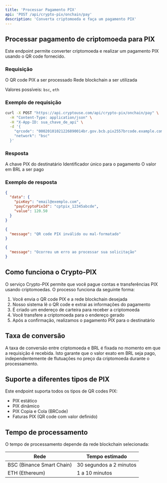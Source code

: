 ```yaml
---
title: 'Processar Pagamento PIX'
api: 'POST /api/crypto-pix/onchain/pay'
description: 'Converta criptomoeda e faça um pagamento PIX'
---
```


## Processar pagamento de criptomoeda para PIX

Este endpoint permite converter criptomoeda e realizar um pagamento PIX usando o QR code fornecido.

### Requisição

<ParamField body="qrcode" type="string" required>
  O QR code PIX a ser processado
</ParamField>

<ParamField body="network" type="string" required>
  Rede blockchain a ser utilizada
  
  Valores possíveis: `bsc`, `eth`
</ParamField>

### Exemplo de requisição

```bash
curl -X POST "https://api.cryptouse.com/api/crypto-pix/onchain/pay" \
  -H "Content-Type: application/json" \
  -H "X-App-ID: sua_chave_de_api" \
  -d '{
    "qrcode": "00020101021226890014br.gov.bcb.pix2557brcode.example.com/pix/v2/cobv/9d36b84f10194c88ab8b9113b94fb24825204000053039865802BR5913EMPRESA TESTE6008SAO PAULO62070503***6304E2CA",
    "network": "bsc"
  }'
```

### Resposta

<ResponseField name="data" type="object">
  <Expandable title="Propriedades">
    <ResponseField name="pixKey" type="string">
      A chave PIX do destinatário
    </ResponseField>
    <ResponseField name="payCryptoPixId" type="string">
      Identificador único para o pagamento
    </ResponseField>
    <ResponseField name="value" type="number">
      O valor em BRL a ser pago
    </ResponseField>
  </Expandable>
</ResponseField>

### Exemplo de resposta

<CodeGroup>

```json Sucesso (200)
{
  "data": {
    "pixKey": "email@exemplo.com",
    "payCryptoPixId": "cptpix_12345abcde",
    "value": 120.50
  }
}
```

```json Requisição inválida (400)
{
  "message": "QR code PIX inválido ou mal-formatado"
}
```

```json Erro interno (500)
{
  "message": "Ocorreu um erro ao processar sua solicitação"
}
```

</CodeGroup>

## Como funciona o Crypto-PIX

O serviço Crypto-PIX permite que você pague contas e transferências PIX usando criptomoedas. O processo funciona da seguinte forma:

1. Você envia o QR code PIX e a rede blockchain desejada
2. Nosso sistema lê o QR code e extrai as informações do pagamento
3. É criado um endereço de carteira para receber a criptomoeda
4. Você transfere a criptomoeda para o endereço gerado
5. Após a confirmação, realizamos o pagamento PIX para o destinatário

## Taxa de conversão

A taxa de conversão entre criptomoeda e BRL é fixada no momento em que a requisição é recebida. Isto garante que o valor exato em BRL seja pago, independentemente de flutuações no preço da criptomoeda durante o processamento.

## Suporte a diferentes tipos de PIX

Este endpoint suporta todos os tipos de QR codes PIX:

- PIX estático
- PIX dinâmico 
- PIX Copia e Cola (BRCode)
- Faturas PIX (QR code com valor definido)

## Tempo de processamento

O tempo de processamento depende da rede blockchain selecionada:

| Rede | Tempo estimado |
|------|----------------|
| BSC (Binance Smart Chain) | 30 segundos a 2 minutos |
| ETH (Ethereum) | 1 a 10 minutos | 